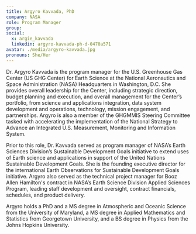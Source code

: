 ```yaml
---
title: Argyro Kavvada, PhD
company: NASA
role: Program Manager
group:
social:
  x: argie_kavvada
  linkedin: argyro-kavvada-ph-d-0470a571
avatar: ./media/argyro-kavvada.jpg
pronouns: She/Her
---
```

Dr. Argyro Kavvada is the program manager for the U.S. Greenhouse Gas Center (US GHG Center) for Earth Science at the National Aeronautics and Space Administration (NASA) Headquarters in Washington, D.C. She provides overall leadership for the Center, including strategic direction, budget planning and execution, and overall management for the Center’s portfolio, from science and applications integration, data system development and operations, technology, mission engagement, and partnerships. Argyro is also a member of the GHGMMIS Steering Committee tasked with accelerating the implementation of the National Strategy to Advance an Integrated U.S. Measurement, Monitoring and Information System.

Prior to this role, Dr. Kavvada served as program manager of NASA’s Earth Sciences Division’s Sustainable Development Goals initiative to extend uses of Earth science and applications in support of the United Nations Sustainable Development Goals. She is the founding executive director for the international Earth Observations for Sustainable Development Goals initiative. Argyro also served as the technical project manager for Booz Allen Hamilton's contract in NASA’s Earth Science Division Applied Sciences Program, leading staff development and oversight, contract financials, schedules, and product delivery. 

Argyro holds a PhD and a MS degree in Atmospheric and Oceanic Science from the University of Maryland, a MS degree in Applied Mathematics and Statistics from Georgetown University, and a BS degree in Physics from the Johns Hopkins University.